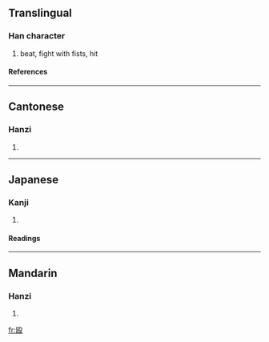 {{see|毆}}

==Translingual==
===Han character===
{{Han char|rn=79|rad=殳|as=04|sn=8|four=|canj=尸大竹弓水 (SKHNE)}}
# beat, fight with fists, hit
====References====
{{Han ref|kx=0584.211|dkj=16618|dj=0977.100|hdz=32155.030|uh=6BB4|ud=27572}}

----
==Cantonese==
===Hanzi===
{{yue-hanzi|jyut=|y=au2}}
# {{defn|Cantonese}}

----
==Japanese==
===Kanji===
{{ja-kanji|grade=c|rs=殳04}}
# {{defn|Japanese}} 
====Readings====
{{ja-readings|on=[[おう]] (ō)|kun=[[なぐる]] (naguru), [[うつ]] (utsu), [[たたく]] (tataku)}}

----
==Mandarin==
===Hanzi===
{{cmn-hanzi|tra=毆|pin=[[ōu]] ([[ou1]])|wg=ou<sup>1</sup>}}
# {{defn|Mandarin}}

[[fr:殴]]